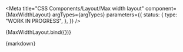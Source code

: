 
<Meta
  title="CSS Components/Layout/Max width layout"
  component={MaxWidthLayout}
  argTypes={argTypes}
  parameters={{
    status: {
      type: "WORK IN PROGRESS",
    },
  }}
/>

<Canvas>
  <Story name="Max width layout" args={defaultArgs}>
    {MaxWidthLayout.bind({})}
  </Story>
</Canvas>

<ArgsTable story="Max width layout" />

<Description>{markdown}</Description>
